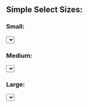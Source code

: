
<Meta title="Design System/Select/Sizes" />

## Simple Select Sizes:

### Small:

<Preview>
  <Story name="small" parameters={{ info: { disable: true }}} >
    <div style={{ height: '250px' }}>
      <Select name='small' id='small' defaultValue='3' size='small' required>
        <Option text='Amber' value='1' />
        <Option text='Black' value='2' />
        <Option text='Blue' value='3' />
        <Option text='Brown' value='4' />
        <Option text='Green' value='5' />
        <Option text='Orange' value='6' />
        <Option text='Pink' value='7' />
        <Option text='Purple' value='8' />
        <Option text='Red' value='9' />
        <Option text='White' value='10' />
        <Option text='Yellow' value='11' />
      </Select>
    </div>
  </Story>
</Preview>

### Medium:

<Preview>
  <Story name="medium" parameters={{ info: { disable: true }}} >
    <div style={{ height: '250px' }}>
      <Select name='medium' id='medium' defaultValue='3' size='medium'>
        <Option text='Amber' value='1' />
        <Option text='Black' value='2' />
        <Option text='Blue' value='3' />
        <Option text='Brown' value='4' />
        <Option text='Green' value='5' />
        <Option text='Orange' value='6' />
        <Option text='Pink' value='7' />
        <Option text='Purple' value='8' />
        <Option text='Red' value='9' />
        <Option text='White' value='10' />
        <Option text='Yellow' value='11' />
      </Select>
    </div>
  </Story>
</Preview>

### Large:

<Preview>
  <Story name="large" parameters={{ info: { disable: true }}} >
    <div style={{ height: '250px' }}>
      <Select name='large' id='large' defaultValue='3' size='large'>
        <Option text='Amber' value='1' />
        <Option text='Black' value='2' />
        <Option text='Blue' value='3' />
        <Option text='Brown' value='4' />
        <Option text='Green' value='5' />
        <Option text='Orange' value='6' />
        <Option text='Pink' value='7' />
        <Option text='Purple' value='8' />
        <Option text='Red' value='9' />
        <Option text='White' value='10' />
        <Option text='Yellow' value='11' />
      </Select>
    </div>
  </Story>
</Preview>
